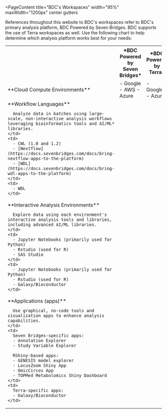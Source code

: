 
<PageContent 
  title="BDC's Workspaces"
  width="95%" maxWidth="1200px" center gutters
>

References throughout this website to BDC's workspaces refer to BDC's primary analysis platform, BDC Powered by Seven Bridges. BDC supports the use of Terra workspaces as well. Use the following chart to help determine which analysis platform works best for your needs:

<Table>
  <tr>
    <th></th>
    <th>*BDC Powered by Seven Bridges*</th>
    <th>*BDC Powered by Terra*</th>
  </tr>
  <tr>
    <td>
      **Cloud Compute Environments**
    </td>
    <td>
      - Google 
      - AWS
      - Azure
    </td>
    <td>
      - Google 
      - Azure
    </td>
  </tr>
  <tr>
    <td>
      **Workflow Languages**

      Analyze data in batches using large-scale, non-interactive analysis workflows leveraging bioinformatics tools and AI/ML* libraries. 
    </td>
    <td>
      - CWL (1.0 and 1.2)
      - [Nextflow](https://docs.sevenbridges.com/docs/bring-nextflow-apps-to-the-platform) 
      - [WDL](https://docs.sevenbridges.com/docs/bring-wdl-apps-to-the-platform)    
    </td>
    <td>
      - WDL 
    </td>
  </tr>
  <tr>
    <td>
      **Interactive Analysis Environments**

      Explore data using each environment's interactive analysis tools and libraries, including advanced AI/ML libraries.
    </td>
    <td>
      - Jupyter Notebooks (primarily used for Python)
      - Rstudio (used for R)
      - SAS Studio
    </td>
    <td>
      - Jupyter Notebooks (primarily used for Python)
      - Rstudio (used for R)
      - Galaxy/Bioconductor
    </td>
  </tr>
  <tr>
    <td>
      **Applications (apps)**

      Use graphical, no-code tools and visualization apps to enhance analysis capabilities.
    </td>
    <td>
      Seven Bridges-specific apps:
      - Annotation Explorer
      - Study Variable Explorer

      RShiny-based apps:
      - GENESIS model explorer
      - LocusZoom Shiny App
      - OmicCircos App
      - TOPMed Metabolomics Shiny Dashboard
    </td>
    <td>
      Terra-specific apps:
      - Galaxy/Bioconductor
    </td>
  </tr>
</Table>

</PageContent>
